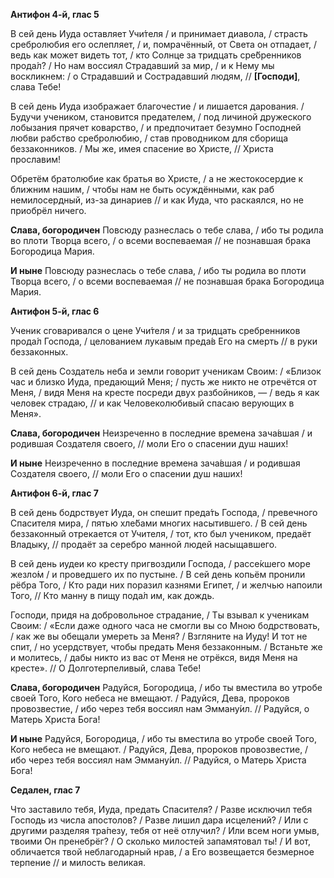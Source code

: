 **Антифон 4-й, глас 5**

В сей день Иуда оставляет Учи́теля / и принимает диавола, / страсть сребролюбия его ослепляет, / и, помрачённый, от Света он отпадает, / ведь как может видеть тот, / кто Солнце за тридцать сре́бренников прода́л? / Но нам воссиял Страдавший за мир, / и к Нему мы воскликнем: / о Страдавший и Сострадавший людям, // **[**Господи**]**, слава Тебе!

В сей день Иуда изображает благочестие / и лишается дарования. / Будучи учеником, становится предателем, / под личиной дружеского лобызания прячет коварство, / и предпочитает безумно Господней любви рабство сребролюбию, / став проводником для сборища беззаконников. / Мы же, имея спасение во Христе, // Христа прославим!

Обретём братолюбие как братья во Христе, / а не жестокосердие к ближним нашим, / чтобы нам не быть осуждёнными, как раб немилосердный, из-за динариев // и как Иуда, что раскаялся, но не приобрёл ничего.

**Слава, богородичен**  Повсюду разнеслась о тебе слава, / ибо ты родила во плоти Творца всего, / о всеми воспеваемая // не познавшая брака Богородица Мария.

**И ныне** Повсюду разнеслась о тебе слава, / ибо ты родила во плоти Творца всего, / о всеми воспеваемая // не познавшая брака Богородица Мария.

**Антифон 5-й, глас 6**

Ученик сговаривался о цене Учи́теля / и за тридцать сребренников прода́л Господа, / целованием лукавым преда́в Его на смерть // в руки беззаконных.

В сей день Создатель неба и земли говорит ученикам Своим: / «Близок час и близко Иуда, предающий Меня; / пусть же никто не отречётся от Меня, / видя Меня на кресте посреди двух разбойников, — / ведь я как человек страдаю, // и как Человеколюбивый спасаю верующих в Меня».

**Слава, богородичен** Неизреченно в последние времена зача́вшая / и родившая Создателя своего, // моли Его о спасении душ наших!

**И ныне** Неизреченно в последние времена зача́вшая / и родившая Создателя своего, // моли Его о спасении душ наших!

**Антифон 6-й, глас 7**

В сей день бодрствует Иуда, он спешит преда́ть Господа, / превечного Спасителя мира, / пятью хле́бами многих насытившего. / В сей день беззаконный отрекается от Учителя, / тот, кто был учеником, предаёт Владыку, // продаёт за серебро манной людей насыщавшего.

В сей день иудеи ко кресту пригвоздили Господа, / рассе́кшего море жезло́м / и проведшего их по пустыне. / В сей день копьём пронили рёбра Того, / Кто ради них поразил казнями Египет, / и желчью напоили Того, // Кто манну в пищу пода́л им, как дождь.

Господи, придя на добровольное страдание, / Ты взывал к ученикам Своим: / «Если даже одного часа не смогли вы со Мною бодрствовать, / как же вы обещали умереть за Меня? / Взгляните на Иуду! И тот не спит, / но усердствует, чтобы предать Меня беззаконным. / Встаньте же и молитесь, / дабы никто из вас от Меня не отрёкся, видя Меня на кресте». // О Долготерпеливый, слава Тебе!

**Слава, богородичен** Радуйся, Богородица, / ибо ты вместила во утробе своей Того, Кого небеса не вмещают. / Радуйся, Дева, пророков провозвестие, / ибо через тебя воссиял нам Эмману́ил. // Радуйся, о Матерь Христа Бога!

**И ныне** Радуйся, Богородица, / ибо ты вместила во утробе своей Того, Кого небеса не вмещают. / Радуйся, Дева, пророков провозвестие, / ибо через тебя воссиял нам Эмману́ил. // Радуйся, о Матерь Христа Бога!

**Седален, глас 7**

Что заставило тебя, Иуда,  предать Спасителя? / Разве исключил тебя Господь из числа апостолов? / Разве лишил дара исцелений? / Или с другими разделяя тра́пезу, тебя от неё отлучил? / Или всем ноги умыв, твоими Он пренебрёг? / О сколько милостей запамятовал ты! / И вот, обличается твой неблагодарный нрав, / а Его возвещается безмерное терпение // и милость великая.
